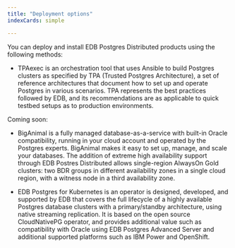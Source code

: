```yaml
---
title: "Deployment options"
indexCards: simple

---
```


You can deploy and install EDB Postgres Distributed products using the following methods:

- TPAexec is an orchestration tool that uses Ansible to build Postgres clusters as specified by TPA (Trusted Postgres Architecture), a set of reference architectures that document how to set up and operate Postgres in various scenarios. TPA represents the best practices followed by EDB, and its recommendations are as applicable to quick testbed setups as to production environments.

Coming soon:

- BigAnimal is a fully managed database-as-a-service with built-in Oracle compatibility, running in your cloud account and operated by the Postgres experts. BigAnimal makes it easy to set up, manage, and scale your databases. The addition of extreme high availability support through EDB Postres Distributed allows single-region AlwaysOn Gold clusters: two BDR groups in different availability zones in a single cloud region, with a witness node in a third availability zone. 

- EDB Postgres for Kubernetes is an operator is designed, developed, and supported by EDB that covers the full lifecycle of a highly available Postgres database clusters with a primary/standby architecture, using native streaming replication. It is based on the open source CloudNativePG operator, and provides additional value such as compatibility with Oracle using EDB Postgres Advanced Server and additional supported platforms such as IBM Power and OpenShift.

